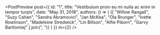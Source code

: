 

<PostPreview
  post={{
    id: "1",
    title: "Vestibulum proin eu mi nulla ac enim in tempor turpis",
    date: "May 31, 2018",
    authors: () => (
      <Text as="div" fontFamily="sans" lineHeight="title" mb={3}>
        {[
          "Willow Rangall",
          "Suzy Cahan",
          "Sandra Abramovici",
          "Jan McKea",
          "Ola Brunger",
          "Ivette Rowlinson",
          "Madeleine Stredwick",
          "Lin Billson",
          "Alfie Piborn",
          "Garvy Bartlomiej"
        ].join(", ")}
      </Text>
    )
  }}
  m={2}
/>
